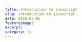 ---
title: Introduction to javascript
slug: introduction-to-javascript
date: 2020-05-01
featureImage:
excerpt:
category: js
---
